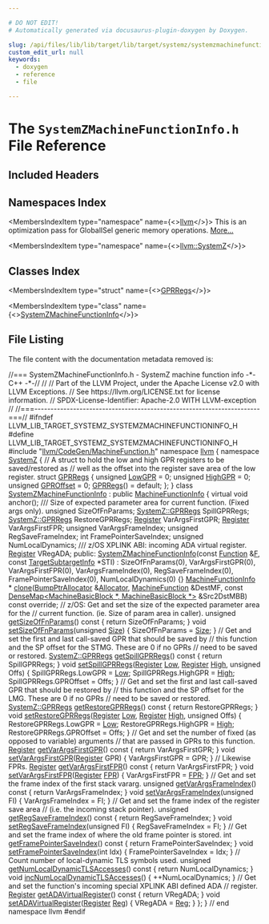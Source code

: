 ```yaml
---

# DO NOT EDIT!
# Automatically generated via docusaurus-plugin-doxygen by Doxygen.

slug: /api/files/lib/lib/target/lib/target/systemz/systemzmachinefunctioninfo-h
custom_edit_url: null
keywords:
  - doxygen
  - reference
  - file

---
```





# The `SystemZMachineFunctionInfo.h` File Reference

<DoxygenPage pluginConfig={pluginConfig}>



## Included Headers

<IncludesList>
<IncludesListItem
  filePath="llvm/CodeGen/MachineFunction.h"
  permalink="/docs/api/files/include/include/llvm/include/llvm/codegen/machinefunction-h"
  isLocal="true" />
</IncludesList>

## Namespaces Index

<MembersIndex>

<MembersIndexItem
  type="namespace"
  name={<><a href="/docs/api/namespaces/llvm">llvm</a></>}>
This is an optimization pass for GlobalISel generic memory operations. <a href="/docs/api/namespaces/llvm/#details">More...</a>
</MembersIndexItem>

<MembersIndexItem
  type="namespace"
  name={<><a href="/docs/api/namespaces/llvm/systemz">llvm::SystemZ</a></>}>
</MembersIndexItem>

</MembersIndex>

## Classes Index

<MembersIndex>

<MembersIndexItem
  type="struct"
  name={<><a href="/docs/api/structs/llvm/systemz/gprregs">GPRRegs</a></>}>
</MembersIndexItem>

<MembersIndexItem
  type="class"
  name={<><a href="/docs/api/classes/llvm/systemzmachinefunctioninfo">SystemZMachineFunctionInfo</a></>}>
</MembersIndexItem>

</MembersIndex>


## File Listing

The file content with the documentation metadata removed is:

<ProgramListing>

<Link id="l00001" /><CodeLine lineNumber="1"><span class="doxyHighlightComment">//=== SystemZMachineFunctionInfo.h - SystemZ machine function info -&#42;- C++ -&#42;-//</span></CodeLine>
<Link id="l00002" /><CodeLine lineNumber="2"><span class="doxyHighlightComment">//</span></CodeLine>
<Link id="l00003" /><CodeLine lineNumber="3"><span class="doxyHighlightComment">// Part of the LLVM Project, under the Apache License v2.0 with LLVM Exceptions.</span></CodeLine>
<Link id="l00004" /><CodeLine lineNumber="4"><span class="doxyHighlightComment">// See https://llvm.org/LICENSE.txt for license information.</span></CodeLine>
<Link id="l00005" /><CodeLine lineNumber="5"><span class="doxyHighlightComment">// SPDX-License-Identifier: Apache-2.0 WITH LLVM-exception</span></CodeLine>
<Link id="l00006" /><CodeLine lineNumber="6"><span class="doxyHighlightComment">//</span></CodeLine>
<Link id="l00007" /><CodeLine lineNumber="7"><span class="doxyHighlightComment">//===----------------------------------------------------------------------===//</span></CodeLine>
<Link id="l00008" /><CodeLine lineNumber="8"></CodeLine>
<Link id="l00009" /><CodeLine lineNumber="9"><span class="doxyHighlightPreprocessor">#ifndef LLVM&#95;LIB&#95;TARGET&#95;SYSTEMZ&#95;SYSTEMZMACHINEFUNCTIONINFO&#95;H</span></CodeLine>
<Link id="l00010" /><CodeLine lineNumber="10"><span class="doxyHighlightPreprocessor">#define LLVM&#95;LIB&#95;TARGET&#95;SYSTEMZ&#95;SYSTEMZMACHINEFUNCTIONINFO&#95;H</span></CodeLine>
<Link id="l00011" /><CodeLine lineNumber="11"></CodeLine>
<Link id="l00012" /><CodeLine lineNumber="12"><span class="doxyHighlightPreprocessor">#include &quot;<a href="/docs/api/files/include/include/llvm/include/llvm/codegen/machinefunction-h">llvm/CodeGen/MachineFunction.h</a>&quot;</span></CodeLine>
<Link id="l00013" /><CodeLine lineNumber="13"></CodeLine>
<Link id="l00014" /><CodeLine lineNumber="14"><span class="doxyHighlightKeyword">namespace </span><span class="doxyHighlight"><a href="/docs/api/namespaces/llvm">llvm</a> &#123;</span></CodeLine>
<Link id="l00015" /><CodeLine lineNumber="15"></CodeLine>
<Link id="l00016" /><CodeLine lineNumber="16"><span class="doxyHighlightKeyword">namespace </span><span class="doxyHighlight"><a href="/docs/api/namespaces/llvm/systemz">SystemZ</a> &#123;</span></CodeLine>
<Link id="l00017" /><CodeLine lineNumber="17"><span class="doxyHighlightComment">// A struct to hold the low and high GPR registers to be saved/restored as</span></CodeLine>
<Link id="l00018" /><CodeLine lineNumber="18"><span class="doxyHighlightComment">// well as the offset into the register save area of the low register.</span></CodeLine>
<Link id="l00019" /><CodeLine lineNumber="19" lineLink="/docs/api/structs/llvm/systemz/gprregs"><span class="doxyHighlightKeyword">struct </span><span class="doxyHighlight"><a href="/docs/api/structs/llvm/systemz/gprregs/#a167ae5b7cbffd3f6d946ad277ee5a95e">GPRRegs</a> &#123;</span></CodeLine>
<Link id="l00020" /><CodeLine lineNumber="20" lineLink="/docs/api/structs/llvm/systemz/gprregs/#a0f113efcd05970b283ecc2cd99a91379"><span class="doxyHighlight">  </span><span class="doxyHighlightKeywordType">unsigned</span><span class="doxyHighlight"> <a href="/docs/api/structs/llvm/systemz/gprregs/#a0f113efcd05970b283ecc2cd99a91379">LowGPR</a> = 0;</span></CodeLine>
<Link id="l00021" /><CodeLine lineNumber="21" lineLink="/docs/api/structs/llvm/systemz/gprregs/#a5e605731741359de2b6b05844f8e61db"><span class="doxyHighlight">  </span><span class="doxyHighlightKeywordType">unsigned</span><span class="doxyHighlight"> <a href="/docs/api/structs/llvm/systemz/gprregs/#a5e605731741359de2b6b05844f8e61db">HighGPR</a> = 0;</span></CodeLine>
<Link id="l00022" /><CodeLine lineNumber="22" lineLink="/docs/api/structs/llvm/systemz/gprregs/#a864aaacf976eb30999ce0d740e5657a5"><span class="doxyHighlight">  </span><span class="doxyHighlightKeywordType">unsigned</span><span class="doxyHighlight"> <a href="/docs/api/structs/llvm/systemz/gprregs/#a864aaacf976eb30999ce0d740e5657a5">GPROffset</a> = 0;</span></CodeLine>
<Link id="l00023" /><CodeLine lineNumber="23" lineLink="/docs/api/structs/llvm/systemz/gprregs/#a167ae5b7cbffd3f6d946ad277ee5a95e"><span class="doxyHighlight">  <a href="/docs/api/structs/llvm/systemz/gprregs/#a167ae5b7cbffd3f6d946ad277ee5a95e">GPRRegs</a>() = </span><span class="doxyHighlightKeywordFlow">default</span><span class="doxyHighlight">;</span></CodeLine>
<Link id="l00024" /><CodeLine lineNumber="24"><span class="doxyHighlight">  &#125;;</span></CodeLine>
<Link id="l00025" /><CodeLine lineNumber="25"><span class="doxyHighlight">&#125;</span></CodeLine>
<Link id="l00026" /><CodeLine lineNumber="26"></CodeLine>
<Link id="l00027" /><CodeLine lineNumber="27" lineLink="/docs/api/classes/llvm/systemzmachinefunctioninfo"><span class="doxyHighlightKeyword">class </span><span class="doxyHighlight"><a href="/docs/api/classes/llvm/systemzmachinefunctioninfo/#a4d6712e15fe751b84d36fd8588134edc">SystemZMachineFunctionInfo</a> : </span><span class="doxyHighlightKeyword">public</span><span class="doxyHighlight"> <a href="/docs/api/structs/llvm/machinefunctioninfo">MachineFunctionInfo</a> &#123;</span></CodeLine>
<Link id="l00028" /><CodeLine lineNumber="28"><span class="doxyHighlight">  </span><span class="doxyHighlightKeyword">virtual</span><span class="doxyHighlight"> </span><span class="doxyHighlightKeywordType">void</span><span class="doxyHighlight"> anchor();</span></CodeLine>
<Link id="l00029" /><CodeLine lineNumber="29"></CodeLine>
<Link id="l00030" /><CodeLine lineNumber="30"><span class="doxyHighlightComment">  /// Size of expected parameter area for current function. (Fixed args only).</span></CodeLine>
<Link id="l00031" /><CodeLine lineNumber="31"><span class="doxyHighlight">  </span><span class="doxyHighlightKeywordType">unsigned</span><span class="doxyHighlight"> SizeOfFnParams;</span></CodeLine>
<Link id="l00032" /><CodeLine lineNumber="32"></CodeLine>
<Link id="l00033" /><CodeLine lineNumber="33"><span class="doxyHighlight">  <a href="/docs/api/structs/llvm/systemz/gprregs">SystemZ::GPRRegs</a> SpillGPRRegs;</span></CodeLine>
<Link id="l00034" /><CodeLine lineNumber="34"><span class="doxyHighlight">  <a href="/docs/api/structs/llvm/systemz/gprregs">SystemZ::GPRRegs</a> RestoreGPRRegs;</span></CodeLine>
<Link id="l00035" /><CodeLine lineNumber="35"><span class="doxyHighlight">  <a href="/docs/api/classes/llvm/register">Register</a> VarArgsFirstGPR;</span></CodeLine>
<Link id="l00036" /><CodeLine lineNumber="36"><span class="doxyHighlight">  <a href="/docs/api/classes/llvm/register">Register</a> VarArgsFirstFPR;</span></CodeLine>
<Link id="l00037" /><CodeLine lineNumber="37"><span class="doxyHighlight">  </span><span class="doxyHighlightKeywordType">unsigned</span><span class="doxyHighlight"> VarArgsFrameIndex;</span></CodeLine>
<Link id="l00038" /><CodeLine lineNumber="38"><span class="doxyHighlight">  </span><span class="doxyHighlightKeywordType">unsigned</span><span class="doxyHighlight"> RegSaveFrameIndex;</span></CodeLine>
<Link id="l00039" /><CodeLine lineNumber="39"><span class="doxyHighlight">  </span><span class="doxyHighlightKeywordType">int</span><span class="doxyHighlight"> FramePointerSaveIndex;</span></CodeLine>
<Link id="l00040" /><CodeLine lineNumber="40"><span class="doxyHighlight">  </span><span class="doxyHighlightKeywordType">unsigned</span><span class="doxyHighlight"> NumLocalDynamics;</span></CodeLine>
<Link id="l00041" /><CodeLine lineNumber="41"><span class="doxyHighlightComment">  /// z/OS XPLINK ABI: incoming ADA virtual register.</span></CodeLine>
<Link id="l00042" /><CodeLine lineNumber="42"><span class="doxyHighlight">  <a href="/docs/api/classes/llvm/register">Register</a> VRegADA;</span></CodeLine>
<Link id="l00043" /><CodeLine lineNumber="43"></CodeLine>
<Link id="l00044" /><CodeLine lineNumber="44"><span class="doxyHighlightKeyword">public</span><span class="doxyHighlight">:</span></CodeLine>
<Link id="l00045" /><CodeLine lineNumber="45" lineLink="/docs/api/classes/llvm/systemzmachinefunctioninfo/#a4d6712e15fe751b84d36fd8588134edc"><span class="doxyHighlight">  <a href="/docs/api/classes/llvm/systemzmachinefunctioninfo/#a4d6712e15fe751b84d36fd8588134edc">SystemZMachineFunctionInfo</a>(</span><span class="doxyHighlightKeyword">const</span><span class="doxyHighlight"> <a href="/docs/api/classes/llvm/function">Function</a> &amp;<a href="/docs/api/files/lib/lib/support/md5-cpp/#a96d73bbd7af15cb1fc38c3f4a3bd82e9">F</a>, </span><span class="doxyHighlightKeyword">const</span><span class="doxyHighlight"> <a href="/docs/api/classes/llvm/targetsubtargetinfo">TargetSubtargetInfo</a> &#42;STI)</span></CodeLine>
<Link id="l00046" /><CodeLine lineNumber="46"><span class="doxyHighlight">      : SizeOfFnParams(0), VarArgsFirstGPR(0), VarArgsFirstFPR(0),</span></CodeLine>
<Link id="l00047" /><CodeLine lineNumber="47"><span class="doxyHighlight">        VarArgsFrameIndex(0), RegSaveFrameIndex(0), FramePointerSaveIndex(0),</span></CodeLine>
<Link id="l00048" /><CodeLine lineNumber="48"><span class="doxyHighlight">        NumLocalDynamics(0) &#123;&#125;</span></CodeLine>
<Link id="l00049" /><CodeLine lineNumber="49"></CodeLine>
<Link id="l00050" /><CodeLine lineNumber="50"><span class="doxyHighlight">  <a href="/docs/api/structs/llvm/machinefunctioninfo">MachineFunctionInfo</a> &#42;</span></CodeLine>
<Link id="l00051" /><CodeLine lineNumber="51"><span class="doxyHighlight">  <a href="/docs/api/classes/llvm/systemzmachinefunctioninfo/#a157273f57d0583935e464ea67e7c0ba8">clone</a>(<a href="/docs/api/namespaces/llvm/#a8e612822d4ba7bb36c9c79582a567108">BumpPtrAllocator</a> &amp;<a href="/docs/api/files/lib/lib/codegen/regallocbasic-cpp/#ad5d00e1d77644d95847b9bf8da12b759">Allocator</a>, <a href="/docs/api/classes/llvm/machinefunction">MachineFunction</a> &amp;DestMF,</span></CodeLine>
<Link id="l00052" /><CodeLine lineNumber="52"><span class="doxyHighlight">        </span><span class="doxyHighlightKeyword">const</span><span class="doxyHighlight"> <a href="/docs/api/classes/llvm/densemap">DenseMap&lt;MachineBasicBlock &#42;, MachineBasicBlock &#42;&gt;</a> &amp;Src2DstMBB)</span></CodeLine>
<Link id="l00053" /><CodeLine lineNumber="53"><span class="doxyHighlight">      </span><span class="doxyHighlightKeyword">const override</span><span class="doxyHighlight">;</span></CodeLine>
<Link id="l00054" /><CodeLine lineNumber="54"></CodeLine>
<Link id="l00055" /><CodeLine lineNumber="55"><span class="doxyHighlight">  </span><span class="doxyHighlightComment">// z/OS: Get and set the size of the expected parameter area for the</span></CodeLine>
<Link id="l00056" /><CodeLine lineNumber="56"><span class="doxyHighlight">  </span><span class="doxyHighlightComment">// current function. (ie. Size of param area in caller).</span></CodeLine>
<Link id="l00057" /><CodeLine lineNumber="57" lineLink="/docs/api/classes/llvm/systemzmachinefunctioninfo/#adc136904e5553f7a1562fe8fbdf80069"><span class="doxyHighlight">  </span><span class="doxyHighlightKeywordType">unsigned</span><span class="doxyHighlight"> <a href="/docs/api/classes/llvm/systemzmachinefunctioninfo/#adc136904e5553f7a1562fe8fbdf80069">getSizeOfFnParams</a>()</span><span class="doxyHighlightKeyword"> const </span><span class="doxyHighlight">&#123; </span><span class="doxyHighlightKeywordFlow">return</span><span class="doxyHighlight"> SizeOfFnParams; &#125;</span></CodeLine>
<Link id="l00058" /><CodeLine lineNumber="58" lineLink="/docs/api/classes/llvm/systemzmachinefunctioninfo/#aa2e0aad08eb18a7e89f232c5dc0200b1"><span class="doxyHighlight">  </span><span class="doxyHighlightKeywordType">void</span><span class="doxyHighlight"> <a href="/docs/api/classes/llvm/systemzmachinefunctioninfo/#aa2e0aad08eb18a7e89f232c5dc0200b1">setSizeOfFnParams</a>(</span><span class="doxyHighlightKeywordType">unsigned</span><span class="doxyHighlight"> <a href="/docs/api/files/lib/lib/analysis/inlineorder-cpp/#a7ee6f0cb51c3b9056199e9a0001fe8c3a6f6cb72d544962fa333e2e34ce64f719">Size</a>) &#123; SizeOfFnParams = <a href="/docs/api/files/lib/lib/analysis/inlineorder-cpp/#a7ee6f0cb51c3b9056199e9a0001fe8c3a6f6cb72d544962fa333e2e34ce64f719">Size</a>; &#125;</span></CodeLine>
<Link id="l00059" /><CodeLine lineNumber="59"></CodeLine>
<Link id="l00060" /><CodeLine lineNumber="60"><span class="doxyHighlight">  </span><span class="doxyHighlightComment">// Get and set the first and last call-saved GPR that should be saved by</span></CodeLine>
<Link id="l00061" /><CodeLine lineNumber="61"><span class="doxyHighlight">  </span><span class="doxyHighlightComment">// this function and the SP offset for the STMG.  These are 0 if no GPRs</span></CodeLine>
<Link id="l00062" /><CodeLine lineNumber="62"><span class="doxyHighlight">  </span><span class="doxyHighlightComment">// need to be saved or restored.</span></CodeLine>
<Link id="l00063" /><CodeLine lineNumber="63" lineLink="/docs/api/classes/llvm/systemzmachinefunctioninfo/#aa701312e2d05a863767f777851aebb0e"><span class="doxyHighlight">  <a href="/docs/api/structs/llvm/systemz/gprregs">SystemZ::GPRRegs</a> <a href="/docs/api/classes/llvm/systemzmachinefunctioninfo/#aa701312e2d05a863767f777851aebb0e">getSpillGPRRegs</a>()</span><span class="doxyHighlightKeyword"> const </span><span class="doxyHighlight">&#123; </span><span class="doxyHighlightKeywordFlow">return</span><span class="doxyHighlight"> SpillGPRRegs; &#125;</span></CodeLine>
<Link id="l00064" /><CodeLine lineNumber="64" lineLink="/docs/api/classes/llvm/systemzmachinefunctioninfo/#ab5ed9336b0baada4e0af52364a3168ce"><span class="doxyHighlight">  </span><span class="doxyHighlightKeywordType">void</span><span class="doxyHighlight"> <a href="/docs/api/classes/llvm/systemzmachinefunctioninfo/#ab5ed9336b0baada4e0af52364a3168ce">setSpillGPRRegs</a>(<a href="/docs/api/classes/llvm/register">Register</a> <a href="/docs/api/namespaces/llvm/#a05609d049bfe3c5c2f64711566131a86a28d0edd045e05cf5af64e35ae0c4c6ef">Low</a>, <a href="/docs/api/classes/llvm/register">Register</a> <a href="/docs/api/files/lib/lib/target/lib/target/nvptx/nvvmintrrange-cpp/#a7df34dbf636f2fbbb00f2b86eccdb1eb">High</a>, </span><span class="doxyHighlightKeywordType">unsigned</span><span class="doxyHighlight"> Offs) &#123;</span></CodeLine>
<Link id="l00065" /><CodeLine lineNumber="65"><span class="doxyHighlight">    SpillGPRRegs.LowGPR = <a href="/docs/api/namespaces/llvm/#a05609d049bfe3c5c2f64711566131a86a28d0edd045e05cf5af64e35ae0c4c6ef">Low</a>;</span></CodeLine>
<Link id="l00066" /><CodeLine lineNumber="66"><span class="doxyHighlight">    SpillGPRRegs.HighGPR = <a href="/docs/api/files/lib/lib/target/lib/target/nvptx/nvvmintrrange-cpp/#a7df34dbf636f2fbbb00f2b86eccdb1eb">High</a>;</span></CodeLine>
<Link id="l00067" /><CodeLine lineNumber="67"><span class="doxyHighlight">    SpillGPRRegs.GPROffset = Offs;</span></CodeLine>
<Link id="l00068" /><CodeLine lineNumber="68"><span class="doxyHighlight">  &#125;</span></CodeLine>
<Link id="l00069" /><CodeLine lineNumber="69"></CodeLine>
<Link id="l00070" /><CodeLine lineNumber="70"><span class="doxyHighlight">  </span><span class="doxyHighlightComment">// Get and set the first and last call-saved GPR that should be restored by</span></CodeLine>
<Link id="l00071" /><CodeLine lineNumber="71"><span class="doxyHighlight">  </span><span class="doxyHighlightComment">// this function and the SP offset for the LMG.  These are 0 if no GPRs</span></CodeLine>
<Link id="l00072" /><CodeLine lineNumber="72"><span class="doxyHighlight">  </span><span class="doxyHighlightComment">// need to be saved or restored.</span></CodeLine>
<Link id="l00073" /><CodeLine lineNumber="73" lineLink="/docs/api/classes/llvm/systemzmachinefunctioninfo/#a42e9dc89bad4c86a456b5215547bca72"><span class="doxyHighlight">  <a href="/docs/api/structs/llvm/systemz/gprregs">SystemZ::GPRRegs</a> <a href="/docs/api/classes/llvm/systemzmachinefunctioninfo/#a42e9dc89bad4c86a456b5215547bca72">getRestoreGPRRegs</a>()</span><span class="doxyHighlightKeyword"> const </span><span class="doxyHighlight">&#123; </span><span class="doxyHighlightKeywordFlow">return</span><span class="doxyHighlight"> RestoreGPRRegs; &#125;</span></CodeLine>
<Link id="l00074" /><CodeLine lineNumber="74" lineLink="/docs/api/classes/llvm/systemzmachinefunctioninfo/#a873676551ca13a3c6967138405521074"><span class="doxyHighlight">  </span><span class="doxyHighlightKeywordType">void</span><span class="doxyHighlight"> <a href="/docs/api/classes/llvm/systemzmachinefunctioninfo/#a873676551ca13a3c6967138405521074">setRestoreGPRRegs</a>(<a href="/docs/api/classes/llvm/register">Register</a> <a href="/docs/api/namespaces/llvm/#a05609d049bfe3c5c2f64711566131a86a28d0edd045e05cf5af64e35ae0c4c6ef">Low</a>, <a href="/docs/api/classes/llvm/register">Register</a> <a href="/docs/api/files/lib/lib/target/lib/target/nvptx/nvvmintrrange-cpp/#a7df34dbf636f2fbbb00f2b86eccdb1eb">High</a>, </span><span class="doxyHighlightKeywordType">unsigned</span><span class="doxyHighlight"> Offs) &#123;</span></CodeLine>
<Link id="l00075" /><CodeLine lineNumber="75"><span class="doxyHighlight">    RestoreGPRRegs.LowGPR = <a href="/docs/api/namespaces/llvm/#a05609d049bfe3c5c2f64711566131a86a28d0edd045e05cf5af64e35ae0c4c6ef">Low</a>;</span></CodeLine>
<Link id="l00076" /><CodeLine lineNumber="76"><span class="doxyHighlight">    RestoreGPRRegs.HighGPR = <a href="/docs/api/files/lib/lib/target/lib/target/nvptx/nvvmintrrange-cpp/#a7df34dbf636f2fbbb00f2b86eccdb1eb">High</a>;</span></CodeLine>
<Link id="l00077" /><CodeLine lineNumber="77"><span class="doxyHighlight">    RestoreGPRRegs.GPROffset = Offs;</span></CodeLine>
<Link id="l00078" /><CodeLine lineNumber="78"><span class="doxyHighlight">  &#125;</span></CodeLine>
<Link id="l00079" /><CodeLine lineNumber="79"></CodeLine>
<Link id="l00080" /><CodeLine lineNumber="80"><span class="doxyHighlight">  </span><span class="doxyHighlightComment">// Get and set the number of fixed (as opposed to variable) arguments</span></CodeLine>
<Link id="l00081" /><CodeLine lineNumber="81"><span class="doxyHighlight">  </span><span class="doxyHighlightComment">// that are passed in GPRs to this function.</span></CodeLine>
<Link id="l00082" /><CodeLine lineNumber="82" lineLink="/docs/api/classes/llvm/systemzmachinefunctioninfo/#a2a086e3b69a693c18fb475e2bbdaed02"><span class="doxyHighlight">  <a href="/docs/api/classes/llvm/register">Register</a> <a href="/docs/api/classes/llvm/systemzmachinefunctioninfo/#a2a086e3b69a693c18fb475e2bbdaed02">getVarArgsFirstGPR</a>()</span><span class="doxyHighlightKeyword"> const </span><span class="doxyHighlight">&#123; </span><span class="doxyHighlightKeywordFlow">return</span><span class="doxyHighlight"> VarArgsFirstGPR; &#125;</span></CodeLine>
<Link id="l00083" /><CodeLine lineNumber="83" lineLink="/docs/api/classes/llvm/systemzmachinefunctioninfo/#a909ba5ab3616aac54246e3842e6f9b79"><span class="doxyHighlight">  </span><span class="doxyHighlightKeywordType">void</span><span class="doxyHighlight"> <a href="/docs/api/classes/llvm/systemzmachinefunctioninfo/#a909ba5ab3616aac54246e3842e6f9b79">setVarArgsFirstGPR</a>(<a href="/docs/api/classes/llvm/register">Register</a> GPR) &#123; VarArgsFirstGPR = GPR; &#125;</span></CodeLine>
<Link id="l00084" /><CodeLine lineNumber="84"></CodeLine>
<Link id="l00085" /><CodeLine lineNumber="85"><span class="doxyHighlight">  </span><span class="doxyHighlightComment">// Likewise FPRs.</span></CodeLine>
<Link id="l00086" /><CodeLine lineNumber="86" lineLink="/docs/api/classes/llvm/systemzmachinefunctioninfo/#aec81ccc49a4389dfa106f68672b887b4"><span class="doxyHighlight">  <a href="/docs/api/classes/llvm/register">Register</a> <a href="/docs/api/classes/llvm/systemzmachinefunctioninfo/#aec81ccc49a4389dfa106f68672b887b4">getVarArgsFirstFPR</a>()</span><span class="doxyHighlightKeyword"> const </span><span class="doxyHighlight">&#123; </span><span class="doxyHighlightKeywordFlow">return</span><span class="doxyHighlight"> VarArgsFirstFPR; &#125;</span></CodeLine>
<Link id="l00087" /><CodeLine lineNumber="87" lineLink="/docs/api/classes/llvm/systemzmachinefunctioninfo/#ab17feef922293aad8a0c0119889dea16"><span class="doxyHighlight">  </span><span class="doxyHighlightKeywordType">void</span><span class="doxyHighlight"> <a href="/docs/api/classes/llvm/systemzmachinefunctioninfo/#ab17feef922293aad8a0c0119889dea16">setVarArgsFirstFPR</a>(<a href="/docs/api/classes/llvm/register">Register</a> <a href="/docs/api/files/lib/lib/target/lib/target/powerpc/ppcisellowering-cpp/#a587c39adeaa08f2c374d7bc55731513a">FPR</a>) &#123; VarArgsFirstFPR = <a href="/docs/api/files/lib/lib/target/lib/target/powerpc/ppcisellowering-cpp/#a587c39adeaa08f2c374d7bc55731513a">FPR</a>; &#125;</span></CodeLine>
<Link id="l00088" /><CodeLine lineNumber="88"></CodeLine>
<Link id="l00089" /><CodeLine lineNumber="89"><span class="doxyHighlight">  </span><span class="doxyHighlightComment">// Get and set the frame index of the first stack vararg.</span></CodeLine>
<Link id="l00090" /><CodeLine lineNumber="90" lineLink="/docs/api/classes/llvm/systemzmachinefunctioninfo/#a18533c1726cb1dc3fa36f883dd7d1ce6"><span class="doxyHighlight">  </span><span class="doxyHighlightKeywordType">unsigned</span><span class="doxyHighlight"> <a href="/docs/api/classes/llvm/systemzmachinefunctioninfo/#a18533c1726cb1dc3fa36f883dd7d1ce6">getVarArgsFrameIndex</a>()</span><span class="doxyHighlightKeyword"> const </span><span class="doxyHighlight">&#123; </span><span class="doxyHighlightKeywordFlow">return</span><span class="doxyHighlight"> VarArgsFrameIndex; &#125;</span></CodeLine>
<Link id="l00091" /><CodeLine lineNumber="91" lineLink="/docs/api/classes/llvm/systemzmachinefunctioninfo/#a1a7f2adc24e6a90bbf347ff500baf4aa"><span class="doxyHighlight">  </span><span class="doxyHighlightKeywordType">void</span><span class="doxyHighlight"> <a href="/docs/api/classes/llvm/systemzmachinefunctioninfo/#a1a7f2adc24e6a90bbf347ff500baf4aa">setVarArgsFrameIndex</a>(</span><span class="doxyHighlightKeywordType">unsigned</span><span class="doxyHighlight"> FI) &#123; VarArgsFrameIndex = FI; &#125;</span></CodeLine>
<Link id="l00092" /><CodeLine lineNumber="92"></CodeLine>
<Link id="l00093" /><CodeLine lineNumber="93"><span class="doxyHighlight">  </span><span class="doxyHighlightComment">// Get and set the frame index of the register save area</span></CodeLine>
<Link id="l00094" /><CodeLine lineNumber="94"><span class="doxyHighlight">  </span><span class="doxyHighlightComment">// (i.e. the incoming stack pointer).</span></CodeLine>
<Link id="l00095" /><CodeLine lineNumber="95" lineLink="/docs/api/classes/llvm/systemzmachinefunctioninfo/#ac4fa44f035fdfa6921b0b08f6ef6853b"><span class="doxyHighlight">  </span><span class="doxyHighlightKeywordType">unsigned</span><span class="doxyHighlight"> <a href="/docs/api/classes/llvm/systemzmachinefunctioninfo/#ac4fa44f035fdfa6921b0b08f6ef6853b">getRegSaveFrameIndex</a>()</span><span class="doxyHighlightKeyword"> const </span><span class="doxyHighlight">&#123; </span><span class="doxyHighlightKeywordFlow">return</span><span class="doxyHighlight"> RegSaveFrameIndex; &#125;</span></CodeLine>
<Link id="l00096" /><CodeLine lineNumber="96" lineLink="/docs/api/classes/llvm/systemzmachinefunctioninfo/#a1c5e230208890e76d1ca774aad911837"><span class="doxyHighlight">  </span><span class="doxyHighlightKeywordType">void</span><span class="doxyHighlight"> <a href="/docs/api/classes/llvm/systemzmachinefunctioninfo/#a1c5e230208890e76d1ca774aad911837">setRegSaveFrameIndex</a>(</span><span class="doxyHighlightKeywordType">unsigned</span><span class="doxyHighlight"> FI) &#123; RegSaveFrameIndex = FI; &#125;</span></CodeLine>
<Link id="l00097" /><CodeLine lineNumber="97"></CodeLine>
<Link id="l00098" /><CodeLine lineNumber="98"><span class="doxyHighlight">  </span><span class="doxyHighlightComment">// Get and set the frame index of where the old frame pointer is stored.</span></CodeLine>
<Link id="l00099" /><CodeLine lineNumber="99" lineLink="/docs/api/classes/llvm/systemzmachinefunctioninfo/#a30879ff6117981879b395426d14e4f1a"><span class="doxyHighlight">  </span><span class="doxyHighlightKeywordType">int</span><span class="doxyHighlight"> <a href="/docs/api/classes/llvm/systemzmachinefunctioninfo/#a30879ff6117981879b395426d14e4f1a">getFramePointerSaveIndex</a>()</span><span class="doxyHighlightKeyword"> const </span><span class="doxyHighlight">&#123; </span><span class="doxyHighlightKeywordFlow">return</span><span class="doxyHighlight"> FramePointerSaveIndex; &#125;</span></CodeLine>
<Link id="l00100" /><CodeLine lineNumber="100" lineLink="/docs/api/classes/llvm/systemzmachinefunctioninfo/#a910a3701ca0348c12618adbf52d9d822"><span class="doxyHighlight">  </span><span class="doxyHighlightKeywordType">void</span><span class="doxyHighlight"> <a href="/docs/api/classes/llvm/systemzmachinefunctioninfo/#a910a3701ca0348c12618adbf52d9d822">setFramePointerSaveIndex</a>(</span><span class="doxyHighlightKeywordType">int</span><span class="doxyHighlight"> Idx) &#123; FramePointerSaveIndex = Idx; &#125;</span></CodeLine>
<Link id="l00101" /><CodeLine lineNumber="101"></CodeLine>
<Link id="l00102" /><CodeLine lineNumber="102"><span class="doxyHighlight">  </span><span class="doxyHighlightComment">// Count number of local-dynamic TLS symbols used.</span></CodeLine>
<Link id="l00103" /><CodeLine lineNumber="103" lineLink="/docs/api/classes/llvm/systemzmachinefunctioninfo/#aca3c8ae93f3485919981a376e27f660c"><span class="doxyHighlight">  </span><span class="doxyHighlightKeywordType">unsigned</span><span class="doxyHighlight"> <a href="/docs/api/classes/llvm/systemzmachinefunctioninfo/#aca3c8ae93f3485919981a376e27f660c">getNumLocalDynamicTLSAccesses</a>()</span><span class="doxyHighlightKeyword"> const </span><span class="doxyHighlight">&#123; </span><span class="doxyHighlightKeywordFlow">return</span><span class="doxyHighlight"> NumLocalDynamics; &#125;</span></CodeLine>
<Link id="l00104" /><CodeLine lineNumber="104" lineLink="/docs/api/classes/llvm/systemzmachinefunctioninfo/#a23d386790a76eeb1382da675205b1375"><span class="doxyHighlight">  </span><span class="doxyHighlightKeywordType">void</span><span class="doxyHighlight"> <a href="/docs/api/classes/llvm/systemzmachinefunctioninfo/#a23d386790a76eeb1382da675205b1375">incNumLocalDynamicTLSAccesses</a>() &#123; ++NumLocalDynamics; &#125;</span></CodeLine>
<Link id="l00105" /><CodeLine lineNumber="105"></CodeLine>
<Link id="l00106" /><CodeLine lineNumber="106"><span class="doxyHighlight">  </span><span class="doxyHighlightComment">// Get and set the function&#39;s incoming special XPLINK ABI defined ADA</span></CodeLine>
<Link id="l00107" /><CodeLine lineNumber="107"><span class="doxyHighlight">  </span><span class="doxyHighlightComment">// register.</span></CodeLine>
<Link id="l00108" /><CodeLine lineNumber="108" lineLink="/docs/api/classes/llvm/systemzmachinefunctioninfo/#a91b383d00d0eb6126b6815adba728ce6"><span class="doxyHighlight">  <a href="/docs/api/classes/llvm/register">Register</a> <a href="/docs/api/classes/llvm/systemzmachinefunctioninfo/#a91b383d00d0eb6126b6815adba728ce6">getADAVirtualRegister</a>()</span><span class="doxyHighlightKeyword"> const </span><span class="doxyHighlight">&#123; </span><span class="doxyHighlightKeywordFlow">return</span><span class="doxyHighlight"> VRegADA; &#125;</span></CodeLine>
<Link id="l00109" /><CodeLine lineNumber="109" lineLink="/docs/api/classes/llvm/systemzmachinefunctioninfo/#a546049a2a2b675535c1c9457e02c96b9"><span class="doxyHighlight">  </span><span class="doxyHighlightKeywordType">void</span><span class="doxyHighlight"> <a href="/docs/api/classes/llvm/systemzmachinefunctioninfo/#a546049a2a2b675535c1c9457e02c96b9">setADAVirtualRegister</a>(<a href="/docs/api/classes/llvm/register">Register</a> <a href="/docs/api/files/lib/lib/codegen/machinesink-cpp/#a359e1ff26f6d466d927a61aae45b05c3">Reg</a>) &#123; VRegADA = <a href="/docs/api/files/lib/lib/codegen/machinesink-cpp/#a359e1ff26f6d466d927a61aae45b05c3">Reg</a>; &#125;</span></CodeLine>
<Link id="l00110" /><CodeLine lineNumber="110"><span class="doxyHighlight">&#125;;</span></CodeLine>
<Link id="l00111" /><CodeLine lineNumber="111"></CodeLine>
<Link id="l00112" /><CodeLine lineNumber="112"><span class="doxyHighlight">&#125; </span><span class="doxyHighlightComment">// end namespace llvm</span></CodeLine>
<Link id="l00113" /><CodeLine lineNumber="113"></CodeLine>
<Link id="l00114" /><CodeLine lineNumber="114"><span class="doxyHighlightPreprocessor">#endif</span></CodeLine>

</ProgramListing>


</DoxygenPage>
